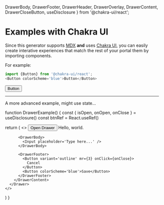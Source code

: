   DrawerBody,
  DrawerFooter,
  DrawerHeader,
  DrawerOverlay,
  DrawerContent,
  DrawerCloseButton, useDisclosure } from '@chakra-ui/react';


<Container>


# Examples with Chakra UI

Since this generator supports [MDX](https://mdxjs.com/) **and** uses [Chakra UI](https://v2.chakra-ui.com/), you can easily create interative experiences that match the rest of your portal them by importing components.


For example:

```js
import {Button} from '@chakra-ui/react';
<Button colorScheme='blue'>Button</Button>
```

<Button colorScheme='blue'>Button</Button>


<hr />


A more advanced example, might use state...

function DrawerExample() {
  const { isOpen, onOpen, onClose } = useDisclosure()
  const btnRef = React.useRef()

  return (
    <>
      <Button ref={btnRef} colorScheme='teal' onClick={onOpen}>
        Open Drawer
      </Button>
      <Drawer
        isOpen={isOpen}
        placement='right'
        onClose={onClose}
        finalFocusRef={btnRef}
      >
        <DrawerOverlay />
        <DrawerContent>
          <DrawerCloseButton />
          <DrawerHeader>Hello, world.</DrawerHeader>

          <DrawerBody>
            <Input placeholder='Type here...' />
          </DrawerBody>

          <DrawerFooter>
            <Button variant='outline' mr={3} onClick={onClose}>
              Cancel
            </Button>
            <Button colorScheme='blue'>Save</Button>
          </DrawerFooter>
        </DrawerContent>
      </Drawer>
    </>
  )
}

<DrawerExample>





</Container>
